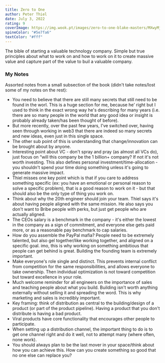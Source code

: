 ```yaml
---
title: Zero to One
author: Peter Thiel
date: July 3, 2022
rating: 9
coverImage: https://img.wook.pt/images/zero-to-one-blake-masters/MXwyMjE1NzUyM3wxODAzNjM1OXwxNTcxMDIyMTAyMDAw/500x
spineColor: "#5e7fa6"
textColor: "#fff"
---
```


The bible of starting a valuable technology company. Simple but true principles about what to work on and how to work on it to create massive value and capture part of the value to buil a valuable company.

### My Notes

Assorted notes from a small subsection of the book (didn't take notes/lost some of my notes on the rest):

- You need to believe that there are still many secrets that still need to be found in the worl. This is a huge section for me, because he&apos; right but I used to think in the exact wrong way he&apos;s describing for many years (i.e. there are so many people in the world that any good idea or insight is probably already taken/has been thought of before).
- But more recently, over the past few years, I've switched over, having seen through working in web3 that there are indeed so many secrets and new ideas, even just in this single space.
- The other sub point of this is understanding that change/innovation can be brought about by anyone.
- Interesting point about VC - don&apos;t spray and pray (as almost all VCs do), just focus on “will this company be the 1 billion+ company? If not it&apos;s not worth investing. This also defines personal investment/time-allocation - you shouldn&apos;t spend your time doing something unless it&apos;s going to generate massive impact.
- Thiel misses one key point which is that if you care to address something specific (ex: you have an emotional or personal reason to solve a specific problem), that is a good reason to work on it - but that should also be the only type of thing you work on.
- Think about why the 20th engineer should join your team. Thiel says it&apos;s about having people aligned with the same mission. He also says you don&apos;t want to Bribe people with perks, but just get people who are actually aligned.
- The CEOs salary is a benchmark in the company - it&apos;s either the lowest in the company as a sign of commitment, and everyone else gets paid more, or as a reasonable pay benchmark to cap salaries.
- How do you assemble the PayPal mafia? People need to be extremely talented, but also gel together/like working together, and aligned on a specific goal. imo, this is why working on something ambitious that people can get behind is great. Building the founding team is extremely important.
- Make everyone&apos;s role single and distinct. This prevents internal conflict from competition for the same responsibilities, and allows everyone to take ownership. Then individual optimization is not toward competition but toward excellence in your role.
- Much welcome reminder for all engineers on the importance of sales and teaching people about what you build. Building isn&apos;t worth anything externally without selling it and spreading the word. This is why marketing and sales is incredibly important.
- Key framing: think of distribution as central to the building/design of a product (or part of the product pipeline). Having a product that you don&apos;t distribute is having a bad product.
- Viral products have core functionality that encourages other people to participate.
- When setting up a distribution channel, the important thing to do is to get one channel right and do it well, not to attempt many (where often, none work).
- You should always plan to be the last mover in your space/think about how you can achieve this. How can you create something so good that no one else can replace you?
